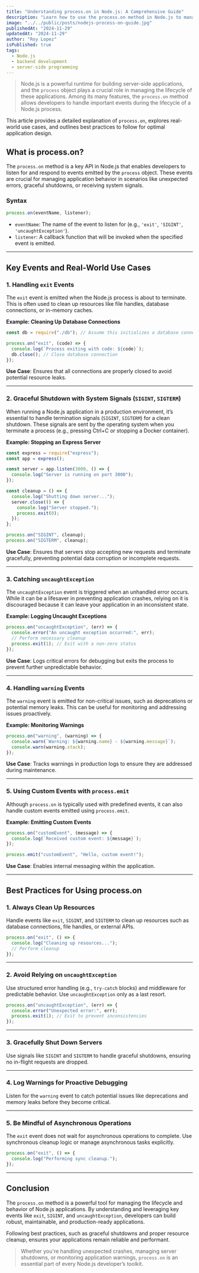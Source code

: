 ```yaml
---
title: "Understanding process.on in Node.js: A Comprehensive Guide"
description: "Learn how to use the process.on method in Node.js to manage lifecycle events like crashes, graceful shutdowns, and warnings. Discover real-world use cases and best practices for building reliable server-side applications."
image: "../../public/posts/nodejs-process-on-guide.jpg"
publishedAt: "2024-11-29"
updatedAt: "2024-11-29"
author: "Roy Lopez"
isPublished: true
tags:
  - Node.js
  - backend development
  - server-side programming
---
```


> Node.js is a powerful runtime for building server-side applications, and the `process` object plays a crucial role in managing the lifecycle of these applications. Among its many features, the `process.on` method allows developers to handle important events during the lifecycle of a Node.js process.

This article provides a detailed explanation of `process.on`, explores real-world use cases, and outlines best practices to follow for optimal application design.

## What is process.on?

The `process.on` method is a key API in Node.js that enables developers to listen for and respond to events emitted by the `process` object. These events are crucial for managing application behavior in scenarios like unexpected errors, graceful shutdowns, or receiving system signals.

### Syntax

```javascript
process.on(eventName, listener);
```

- `eventName`: The name of the event to listen for (e.g., `'exit'`, `'SIGINT'`, `'uncaughtException'`).
- `listener`: A callback function that will be invoked when the specified event is emitted.

---

## Key Events and Real-World Use Cases

### 1. Handling `exit` Events

The `exit` event is emitted when the Node.js process is about to terminate. This is often used to clean up resources like file handles, database connections, or in-memory caches.

**Example: Cleaning Up Database Connections**

```javascript
const db = require("./db"); // Assume this initializes a database connection

process.on("exit", (code) => {
  console.log(`Process exiting with code: ${code}`);
  db.close(); // Close database connection
});
```

**Use Case**: Ensures that all connections are properly closed to avoid potential resource leaks.

---

### 2. Graceful Shutdown with System Signals (`SIGINT`, `SIGTERM`)

When running a Node.js application in a production environment, it’s essential to handle termination signals (`SIGINT`, `SIGTERM`) for a clean shutdown. These signals are sent by the operating system when you terminate a process (e.g., pressing Ctrl+C or stopping a Docker container).

**Example: Stopping an Express Server**

```javascript
const express = require("express");
const app = express();

const server = app.listen(3000, () => {
  console.log("Server is running on port 3000");
});

const cleanup = () => {
  console.log("Shutting down server...");
  server.close(() => {
    console.log("Server stopped.");
    process.exit(0);
  });
};

process.on("SIGINT", cleanup);
process.on("SIGTERM", cleanup);
```

**Use Case**: Ensures that servers stop accepting new requests and terminate gracefully, preventing potential data corruption or incomplete requests.

---

### 3. Catching `uncaughtException`

The `uncaughtException` event is triggered when an unhandled error occurs. While it can be a lifesaver in preventing application crashes, relying on it is discouraged because it can leave your application in an inconsistent state.

**Example: Logging Uncaught Exceptions**

```javascript
process.on("uncaughtException", (err) => {
  console.error("An uncaught exception occurred:", err);
  // Perform necessary cleanup
  process.exit(1); // Exit with a non-zero status
});
```

**Use Case**: Logs critical errors for debugging but exits the process to prevent further unpredictable behavior.

---

### 4. Handling `warning` Events

The `warning` event is emitted for non-critical issues, such as deprecations or potential memory leaks. This can be useful for monitoring and addressing issues proactively.

**Example: Monitoring Warnings**

```javascript
process.on("warning", (warning) => {
  console.warn(`Warning: ${warning.name} - ${warning.message}`);
  console.warn(warning.stack);
});
```

**Use Case**: Tracks warnings in production logs to ensure they are addressed during maintenance.

---

### 5. Using Custom Events with `process.emit`

Although `process.on` is typically used with predefined events, it can also handle custom events emitted using `process.emit`.

**Example: Emitting Custom Events**

```javascript
process.on("customEvent", (message) => {
  console.log(`Received custom event: ${message}`);
});

process.emit("customEvent", "Hello, custom event!");
```

**Use Case**: Enables internal messaging within the application.

---

## Best Practices for Using process.on

### 1. Always Clean Up Resources

Handle events like `exit`, `SIGINT`, and `SIGTERM` to clean up resources such as database connections, file handles, or external APIs.

```javascript
process.on("exit", () => {
  console.log("Cleaning up resources...");
  // Perform cleanup
});
```

---

### 2. Avoid Relying on `uncaughtException`

Use structured error handling (e.g., `try-catch` blocks) and middleware for predictable behavior. Use `uncaughtException` only as a last resort.

```javascript
process.on("uncaughtException", (err) => {
  console.error("Unexpected error:", err);
  process.exit(1); // Exit to prevent inconsistencies
});
```

---

### 3. Gracefully Shut Down Servers

Use signals like `SIGINT` and `SIGTERM` to handle graceful shutdowns, ensuring no in-flight requests are dropped.

---

### 4. Log Warnings for Proactive Debugging

Listen for the `warning` event to catch potential issues like deprecations and memory leaks before they become critical.

---

### 5. Be Mindful of Asynchronous Operations

The `exit` event does not wait for asynchronous operations to complete. Use synchronous cleanup logic or manage asynchronous tasks explicitly.

```javascript
process.on("exit", () => {
  console.log("Performing sync cleanup.");
});
```

---

## Conclusion

The `process.on` method is a powerful tool for managing the lifecycle and behavior of Node.js applications. By understanding and leveraging key events like `exit`, `SIGINT`, and `uncaughtException`, developers can build robust, maintainable, and production-ready applications.

Following best practices, such as graceful shutdowns and proper resource cleanup, ensures your applications remain reliable and performant.

> Whether you're handling unexpected crashes, managing server shutdowns, or monitoring application warnings, `process.on` is an essential part of every Node.js developer’s toolkit.
